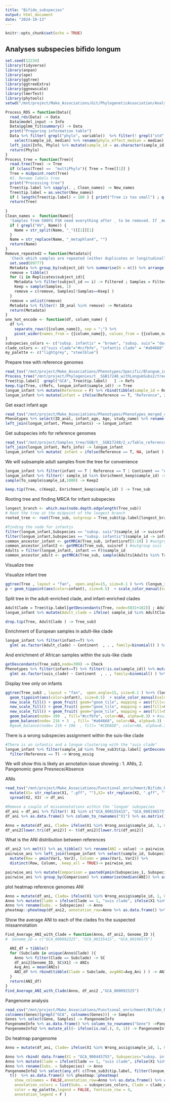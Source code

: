```yaml
---
title: "Bifido_subspecies"
output: html_document
date: "2024-10-13"
---
```


```r
knitr::opts_chunk$set(echo = TRUE)
```

## Analyses subspecies bifido longum

```r
set.seed(12234)
library(tidyverse)
library(anpan)
library(ape)
library(ggtree)
library(ggtreeExtra)
library(ggnewscale)
library(lmerTest)
library(phytools)
setwd("/mnt/project/Make_Associations/Git/PhylogeneticAssociation/Analyses_revision")

Process_RDS = function(Data){
  read_rds(Data) -> Data
  Data$model_input -> Info
  Data$pglmm_fit$summary() -> Data
  print("Preparing information table")
  Data %>% filter( grepl("phylo", variable))  %>% filter(! grepl("std", variable)) %>% mutate(sample_id = factor(c("-", as.character(Info$sample_id)))) %>%
    select(sample_id, median) %>% rename(phylo_effect_median = median) -> Phylo
  left_join(Info, Phylo) %>% mutate(sample_id = as.character(sample_id)) -> Phylo
  return(Phylo)
}
Process_tree = function(Tree){
  read.tree(Tree) -> Tree
  if (class(Tree) ==  "multiPhylo"){ Tree = Tree[[1]] }
  Tree = midpoint.root(Tree)
  #2. Rename labels tree
  print("Processing tree")
  Tree$tip.label %>% sapply(. , Clean_names) -> New_names
  Tree$tip.label = as.vector(New_names)
  if ( length(Tree$tip.label) < 100 ) { print("Tree is too small") ; q() }
  return(Tree)
  
}
Clean_names =  function(Name){
  'Samples from 500FG FSK need everything after _ to be removed. If _metaphlan4 is attached at the end of the name, remove'
  if ( grepl("HV", Name)) {
    Name = str_split(Name, "_")[[1]][1]
  }   
  Name = str_replace(Name, "_metaphlan4", "") 
  return(Name)
}
Remove_repeated2 = function(Metadata){
  'Check which samples are repeated (either duplicates or longitudinally) and only picks one from the repeated'
  set.seed(89777)
  Metadata %>% group_by(subject_id) %>% summarise(N = n()) %>% arrange(desc(N)) %>% filter(N > 1 ) -> Replicates
  remove = tibble()
  for (i in Replicates$subject_id){
    Metadata %>% filter(subject_id == i) -> Filtered ; Samples = Filtered$ID_anal
    Keep = sample(Samples, 1)
    remove = c(remove, Samples[!Samples==Keep] ) 
  }
  remove = unlist(remove)
  Metadata %>% filter(! ID_anal %in% remove) -> Metadata
  return(Metadata)
}
one_hot_encode <- function(df, column_name) {
  df %>%
    separate_rows({{column_name}}, sep = ";") %>%
    pivot_wider(names_from = {{column_name}}, values_from = {{column_name}}, values_fn = length, values_fill = 0)
}
subspecies_colors <- c("subsp. infantis" = "brown", "subsp. suis"= "darkturquoise", "subsp. longum"="#CAB2D6")
clade_colors <- c("suis clade"="#ccfbfe", "infantis clade" = "#a04668", "longum clade" = "grey" )
my_palette <- c("lightgrey", "steelblue")

```

Prepare tree with reference genomes
```r

read_tsv("/mnt/project/Make_Associations/Phenotypes/Specific/Blongum_infant.tsv") -> longum_infant
Process_tree("/mnt/project/Phylogenies/t__SGB17248_withLongumSubs2/treeshrink/RAxML_bestTree.t__SGB17248.TreeShrink.tre") -> Tree
Tree$tip.label[  grepl("GCA", Tree$tip.label)   ] -> Refs
keep.tip(Tree, c(Refs, longum_infant$sample_id)) -> Tree
longum_infant %>% mutate(Reference = F) %>% rbind(tibble(sample_id = Refs, Country=NA, infant=NA, offset_val=NA,phylo_effect_median=NA, Continent=NA, Reference = T  )) -> longum_infant
longum_infant %>% mutate(infant = ifelse(Reference == T, "Reference", infant) ) -> longum_infant

```

Get exact infant age
```r
read_tsv("/mnt/project/Make_Associations/Phenotypes/Phenotypes_merged_complete.tsv") -> Phenotypes
Phenotypes %>% select(ID_anal, infant_age, Age, study_name) %>% rename(sample_id = ID_anal) -> Pheno_infants
left_join(longum_infant, Pheno_infants) -> longum_infant
```

Get subspecies info for reference genomes
```r
read_tsv("/mnt/project/Samples_tree/SGB/t__SGB17248/2_x/Table_references.tsv") %>% filter(ref %in% Refs) %>% select(ref, subsp) %>% rename(sample_id = ref , Subspecies = subsp) ->  Refs_info
left_join(longum_infant, Refs_info) -> longum_infant
longum_infant %>% mutate( infant = ifelse(Reference == T, NA, infant ) ) -> longum_infant
```

We will subsample adult samples from the tree for convenience
```r
longum_infant %>% filter(infant == T | Reference == T | Continent == "Africa" ) -> Enrichment_keep 
longum_infant %>% filter(! sample_id %in% Enrichment_keep$sample_id) -> To_sample
sample(To_sample$sample_id,1000) -> Keep2

keep.tip(Tree, c(Keep2, Enrichment_keep$sample_id) ) -> Tree_sub


```

Rooting tree and finding MRCA for infant subspecies
```r
longest_branch <- which.max(node.depth.edgelength(Tree_sub))
# Root the tree at the midpoint of the longest branch
rooted_tree <- root(Tree_sub, outgroup = Tree_sub$tip.label[longest_branch], resolve.root = T )

#finding the node for infantis
filter(longum_infant,Subspecies == "subsp. suis")$sample_id -> suisref
filter(longum_infant,Subspecies == "subsp. infantis")$sample_id -> infantisref
common_ancestor_infant <- getMRCA(Tree_sub, infantisref[5:10] ) #outgroup infantis
common_ancestor_infant2 <- getMRCA(Tree_sub, suisref ) #outgroup suis
Adults = filter(longum_infant, infant == F)$sample_id
common_ancestor_adult <- getMRCA(Tree_sub, sample(Adults[Adults %in% Tree_sub$tip.label ], 200)  ) 

```

Visualize tree

Visualize infant tree

```r
ggtree(Tree , layout = "fan",  open.angle=15, size=0.1 ) %<+% (longum_infant %>% mutate(infant = ifelse(is.na(infant), "Reference", ifelse(infant==T, "Infant (<=2 years old)",  "Not infant (>1 years old)"  ) ) ) ) + geom_balance(node=6014, fill="grey", color=NA, alpha=0.3)-> p
p + geom_tippoint(aes(color=infant), size=0.5)  + scale_color_manual(values = c("#FF7F7F","grey", "black" )) +   new_scale_fill() + geom_fruit( geom="geom_tile", mapping = aes(fill=phylo_effect_median), width=0.1,offset=) + scale_fill_viridis_c(option = "magma") 

```

Split tree in the adult-enriched clade, and infant-enriched clades
```r
AdultClade = Tree$tip.label[getDescendants(Tree, node=5831+182)] ; AdultClade[!is.na(AdultClade)] 
longum_infant %>% mutate(Adult_clade = ifelse( sample_id %in% AdultClade, T, F )) -> longum_infant

drop.tip(Tree, AdultClade ) -> Tree_sub3
```

Enrichment of European samples in adult-like clade
```r
longum_infant %>% filter(infant==T) %>% 
  glm( as.factor(Adult_clade) ~ Continent  , . , family=binomial() ) %>% summary()

```
And enrichment of African samples within the suis-like clade
```r
getDescendants(Tree_sub3,node=399) -> Check
Phenotypes %>% filter(infant==T) %>% filter(!is.na(sample_id)) %>% mutate(suis_clade = ifelse(sample_id %in% Tree_sub3$tip.label[Check] , T, ifelse(sample_id %in% Tree_sub2$tip.label, F, NA) )  ) %>% filter(! (is.na(suis_clade) ) ) %>%
  glm( as.factor(suis_clade) ~ Continent  , . , family=binomial() ) %>% summary()
```


Display tree only on infants
```r

ggtree(Tree_sub3 , layout = "fan",  open.angle=15, size=0.1 ) %<+% (longum_infant %>% mutate(infant = ifelse( is.na(infant), "Reference", ifelse(infant==T, "Infant (<=2 years old)",   "Not infant (>2 years old)"  ) ) ) )  +
  geom_tippoint(aes(color=infant), size=0.5)  + scale_color_manual(values = c( "#FF7F7F", "grey", "black" )) +
  new_scale_fill() + geom_fruit( geom="geom_tile", mapping = aes(fill=infant_age), width=0.1,offset=0.1  ) + scale_fill_viridis_c(option = "viridis")  + 
  new_scale_fill() + geom_fruit( geom="geom_tile", mapping = aes(fill=Continent), width=0.1,offset=0.1) +  scale_fill_manual(values=c("Europe" = "#1f77b4", "North_America" = "#ff7f0e", "South_America" = "#2ca02c", "Asia" = "#d62728", "Oceania" = "#9467bd", "Africa" = "#FFCE30")) +
  new_scale_fill() + geom_fruit( geom="geom_tile", mapping = aes(fill=Subspecies), width=0.1,offset=0.1) + scale_fill_manual(values = c( "subsp. infantis" = "brown", "subsp. suis"= "darkturquoise", "subsp. longum"="#CAB2D6"  ), na.value="white" ) +
  geom_balance(node= 399  , fill="#ccfbfe", color=NA, alpha=0.3) + #suis 216+3
  geom_balance(node= 216 + 3  , fill= "#a04668", color=NA, alpha=0.3) -> infant_tree2 #+ #+ #infantes 216 + 22
  #geom_balance(node= 216 + 196  , fill= "#CDD6DD", color=NA, alpha=0.3) -> infant_tree2


```


There is a wrong subspecies assignment within the suis-like clade
```r
#There is an infantis and a longum clustering with the "suis clade"
longum_infant %>% filter(sample_id %in% Tree_sub3$tip.label[ getDescendants(Tree_sub3,399) ] ) %>%
  filter(Reference == T) -> Wrong_assig

```

We will show this is likely an annotation issue showing : 1. ANIs, 2. Pangenomic gene Presnece/Absence

ANIs
```r
read_tsv("/mnt/project/Make_Associations/Functional_enrichment/Bifido_Ref/Pangenome/ANI",col_names = F) %>%
  mutate(X1= str_replace(X1, ".gff", ""),X2= str_replace(X2, ".gff", "") ) %>% select(X1, X2, X3) %>%
  spread(X2, X3) -> df_ani

#Remove a couple of missannotations within the 'longum' subspecies
df_ani = df_ani %>% filter(! X1 %in% c("GCA_000155415", "GCA_000196575") ) %>% select( - c("GCA_000155415", "GCA_000196575" ) )
df_ani %>% as.data.frame() %>% column_to_rownames("X1") %>% as.matrix() -> df_ani2

Anno = mutate(df_ani, Clade= ifelse(X1 %in% Wrong_assig$sample_id, 1, 0 )) %>% left_join(longum_infant %>% select(sample_id, Subspecies), by=c("X1" = "sample_id" ) ) %>% select(X1,Clade,Subspecies) %>% as.data.frame() %>% column_to_rownames("X1")
df_ani2[lower.tri(df_ani2)] <- t(df_ani2)[lower.tri(df_ani2)]

```
What is the ANI distribution between references
```r
df_ani2 %>% melt() %>% as_tibble() %>% rename(ANI = value) -> pairwise_ani
pairwise_ani %>% left_join(longum_infant %>% select(sample_id, Subspecies), by=c("Var1"="sample_id") ) %>% left_join(longum_infant %>% select(sample_id, Subspecies), by=c("Var2"="sample_id"), suffix=c("_1", "_2")  ) %>% filter(! Var1 ==  Var2 ) %>%
  mutate(Row = pmin(Var1, Var2), Column = pmax(Var1, Var2)) %>%
  distinct(Row, Column, .keep_all = TRUE)-> pairwise_ani 

pairwise_ani %>% mutate(Comparison = paste0(pmin(Subspecies_1, Subspecies_2), "-",pmax(Subspecies_1, Subspecies_2)  ) ) -> pairwise_ani
pairwise_ani %>% group_by(Comparison) %>% summarise(median(ANI)) %>% arrange(desc(`median(ANI)`))


```


plot heatmap reference genomes ANI
```r
Anno = mutate(df_ani, Clade= ifelse(X1 %in% Wrong_assig$sample_id, 1, 0 )) %>% left_join(longum_infant %>% select(sample_id, Subspecies), by=c("X1" = "sample_id" ) ) %>% select(X1,Clade,Subspecies)
Anno %>% mutate(Clade = ifelse(Clade == 1, "suis clade", ifelse(X1 %in%AdultClade, "longum clade", "infantis clade"))) -> Anno
Anno %>% rename(Subs. = Subspecies) -> Anno
pheatmap::pheatmap(df_ani2, annotation_row=Anno %>% as.data.frame() %>% column_to_rownames('X1')  , annotation_colors = list(`Subs.` = subspecies_colors, Clade = clade_colors)   ) 
```
Show the average ANI to each of the clades fro the suspected missannotation
```r
Find_Average_ANI_with_Clade = function(Anno, df_ani2, Genome_ID ){
#  Genome_ID = c("GCA_000092325", "GCA_00155415", "GCA_00196575")

  ANI_df = tibble()
  for (Subclade in unique(Anno$Clade) ){
    Anno %>% filter(Clade == Subclade) -> SC
    df_ani2[Genome_ID, SC$X1] -> ANIs
    Avg_Ani = mean(ANIs)
    ANI_df %>% rbind(tibble(Clade = Subclade, avgANI=Avg_Ani ) ) -> ANI_df
  }
  return(ANI_df)
}
Find_Average_ANI_with_Clade(Anno, df_ani2 ,"GCA_000092325")
```  

Pangenome analysis
```r
read_csv("/mnt/project/Make_Associations/Functional_enrichment/Bifido_Ref/Pangenome/gene_presence_absence.csv") -> Genes
colnames(Genes)[grepl("GCA", colnames(Genes))] -> Samples 
Genes %>% select(Gene, Samples) -> PangenomeInfo
PangenomeInfo %>% as.data.frame() %>% column_to_rownames("Gene") ->PangenomeInfo2
PangenomeInfo2 %>% mutate_all(~ ifelse(is.na(.), 0, 1)) -> PangenomeInfo2
```

Do heatmap pangenome
```r
Anno = mutate(df_ani, Clade= ifelse(X1 %in% Wrong_assig$sample_id, 1, 0 )) %>% left_join(longum_infant %>% select(sample_id, Subspecies), by=c("X1" = "sample_id" ) ) %>% select(X1,Clade,Subspecies)

Anno %>% rbind( data.frame(X1 = "GCA_900445755", Subspecies="subsp. infantis", Clade=F) ) -> Anno
Anno %>% mutate(Clade = ifelse(Clade == 1, "suis clade", ifelse(X1 %in%AdultClade, "longum clade", "infantis clade"))) -> Anno
Anno %>% rename(Subs. = Subspecies) -> Anno
PangenomeInfo2 %>% select(any_of( c(Tree_sub3$tip.label, filter(longum_infant, Subspecies == "subsp. longum" )$sample_id) ) ) %>%
  t()  %>% as.data.frame() %>% pheatmap::pheatmap(
    show_colnames = FALSE,annotation_row=Anno %>% as.data.frame() %>% column_to_rownames("X1"), cluster_cols = F,
    annotation_colors = list(Subs. = subspecies_colors, Clade = clade_colors), 
    color = my_palette,legend = FALSE, fontsize_row = 4, 
    annotation_legend = F )

```



